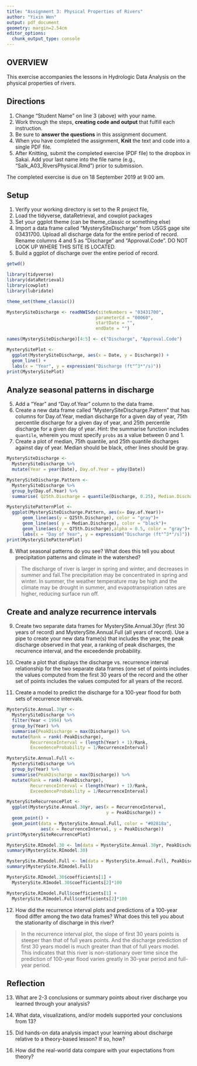 ```yaml
---
title: "Assignment 3: Physical Properties of Rivers"
author: "Yixin Wen"
output: pdf_document
geometry: margin=2.54cm
editor_options: 
  chunk_output_type: console
---
```


## OVERVIEW

This exercise accompanies the lessons in Hydrologic Data Analysis on the physical properties of rivers. 

## Directions
1. Change "Student Name" on line 3 (above) with your name.
3. Work through the steps, **creating code and output** that fulfill each instruction.
4. Be sure to **answer the questions** in this assignment document.
6. When you have completed the assignment, **Knit** the text and code into a single PDF file.
8. After Knitting, submit the completed exercise (PDF file) to the dropbox in Sakai. Add your last name into the file name (e.g., "Salk_A03_RiversPhysical.Rmd") prior to submission.

The completed exercise is due on 18 September 2019 at 9:00 am.

## Setup

1. Verify your working directory is set to the R project file, 
2. Load the tidyverse, dataRetrieval, and cowplot packages
3. Set your ggplot theme (can be theme_classic or something else)
4. Import a data frame called "MysterySiteDischarge" from USGS gage site 03431700. Upload all discharge data for the entire period of record. Rename columns 4 and 5 as "Discharge" and "Approval.Code". DO NOT LOOK UP WHERE THIS SITE IS LOCATED. 
5. Build a ggplot of discharge over the entire period of record. 

```r
getwd()

library(tidyverse)
library(dataRetrieval)
library(cowplot)
library(lubridate)

theme_set(theme_classic())

MysterySiteDischarge <- readNWISdv(siteNumbers = "03431700",
                                  parameterCd = "00060",
                                  startDate = "",
                                  endDate = "")

names(MysterySiteDischarge)[4:5] <- c("Discharge", "Approval.Code")

MysterySitePlot <- 
  ggplot(MysterySiteDischarge, aes(x = Date, y = Discharge)) +
  geom_line() +
  labs(x = "Year", y = expression("Discharge (ft"^3*"/s)")) 
print(MysterySitePlot)
```

## Analyze seasonal patterns in discharge

5. Add a "Year" and "Day.of.Year" column to the data frame.
6. Create a new data frame called "MysterySiteDischarge.Pattern" that has columns for Day.of.Year, median discharge for a given day of year, 75th percentile discharge for a given day of year, and 25th percentile discharge for a given day of year. Hint: the summarise function includes `quantile`, wherein you must specify `probs` as a value between 0 and 1.
7. Create a plot of median, 75th quantile, and 25th quantile discharges against day of year. Median should be black, other lines should be gray. 
```r
MysterySiteDischarge <-
  MysterySiteDischarge %>%
  mutate(Year = year(Date), Day.of.Year = yday(Date))

MysterySiteDischarge.Pattern <- 
  MysterySiteDischarge %>%
  group_by(Day.of.Year) %>%
  summarise( Q25th.Discharge = quantile(Discharge, 0.25), Median.Discharge  = quantile(Discharge, 0.50), Q75th.Discharge = quantile(Discharge, 0.75))

MysterySitePatternPlot <- 
  ggplot(MysterySiteDischarge.Pattern, aes(x= Day.of.Year))+
      geom_line(aes(y = Q25th.Discharge), color = "gray")+
      geom_line(aes( y = Median.Discharge), color = "black")+
      geom_line(aes(y = Q75th.Discharge),alpha = 0.5, color = "gray")+
      labs(x = "Day of Year", y = expression("Discharge (ft"^3*"/s)"))
print(MysterySitePatternPlot)  

```

8. What seasonal patterns do you see? What does this tell you about precipitation patterns and climate in the watershed?

> The discharge of river is larger in spring and winter, and decreases in summer and fall.The precipitation may be concentrated in spring and winter. In summer, the weather temperature may be high and the climate may be drought in summer, and evapotranspiration rates are higher, reducing surface run off.

## Create and analyze recurrence intervals

9. Create two separate data frames for MysterySite.Annual.30yr (first 30 years of record) and MysterySite.Annual.Full (all years of record). Use a pipe to create your new data frame(s) that includes the year, the peak discharge observed in that year, a ranking of peak discharges, the recurrence interval, and the exceedende probability.

10. Create a plot that displays the discharge vs. recurrence interval relationship for the two separate data frames (one set of points includes the values computed from the first 30 years of the record and the other set of points includes the values computed for all years of the record. 

11. Create a model to predict the discharge for a 100-year flood for both sets of recurrence intervals. 

```r
MysterySite.Annual.30yr <-
  MysterySiteDischarge %>%
  filter(Year < 1994) %>%
  group_by(Year) %>%
  summarise(PeakDischarge = max(Discharge)) %>%
  mutate(Rank = rank(-PeakDischarge),
         RecurrenceInterval = (length(Year) + 1)/Rank,
         ExceedenceProbability = 1/RecurrenceInterval)

MysterySite.Annual.Full <-
  MysterySiteDischarge %>%
  group_by(Year) %>%
  summarise(PeakDischarge = max(Discharge)) %>%
  mutate(Rank = rank(-PeakDischarge),
         RecurrenceInterval = (length(Year) + 1)/Rank,
         ExceedenceProbability = 1/RecurrenceInterval)

MysterySiteRecurrencePlot <- 
  ggplot(MysterySite.Annual.30yr, aes(x = RecurrenceInterval, 
                                      y = PeakDischarge)) +
  geom_point() +
  geom_point(data = MysterySite.Annual.Full, color = "#02818a",
             aes(x = RecurrenceInterval, y = PeakDischarge))
print(MysterySiteRecurrencePlot)

MysterySite.RImodel.30 <- lm(data = MysterySite.Annual.30yr, PeakDischarge ~ RecurrenceInterval)
summary(MysterySite.RImodel.30)

MysterySite.RImodel.Full <- lm(data = MysterySite.Annual.Full, PeakDischarge ~ RecurrenceInterval)
summary(MysterySite.RImodel.Full)

MysterySite.RImodel.30$coefficients[1] + 
  MysterySite.RImodel.30$coefficients[2]*100

MysterySite.RImodel.Full$coefficients[1] + 
  MysterySite.RImodel.Full$coefficients[2]*100

```

12. How did the recurrence interval plots and predictions of a 100-year flood differ among the two data frames? What does this tell you about the stationarity of discharge in this river?

> In the recurrence interval plot, the slope of first 30 years points is steeper than that of full years points. And the discharge prediction of first 30 years model is much greater than that of full years model. This indicates that this river is non-stationary over time since the prediction of 100-year flood varies greatly in 30-year period and full-year period.

## Reflection
13. What are 2-3 conclusions or summary points about river discharge you learned through your analysis?

>

14. What data, visualizations, and/or models supported your conclusions from 13?

> 

15. Did hands-on data analysis impact your learning about discharge relative to a theory-based lesson? If so, how?

>

16.	How did the real-world data compare with your expectations from theory?

>
